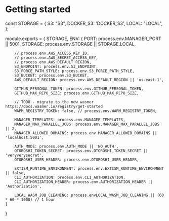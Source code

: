 
# Getting started



const STORAGE = {
    S3: "S3",
    DOCKER_S3: 'DOCKER_S3',
    LOCAL: "LOCAL",
};

module.exports = {
    STORAGE,
    ENV: {
        PORT: process.env.MANAGER_PORT || 5001,
        STORAGE: process.env.STORAGE || STORAGE.LOCAL,

        // process.env.AWS_ACCESS_KEY_ID,
        // process.env.AWS_SECRET_ACCESS_KEY,
        // process.env.AWS_DEFAULT_REGION,
        S3_ENDPOINT: process.env.S3_ENDPOINT,
        S3_FORCE_PATH_STYLE: process.env.S3_FORCE_PATH_STYLE,
        S3_BUCKET: process.env.S3_BUCKET,
        AWS_DEFAULT_REGION: process.env.AWS_DEFAULT_REGION || 'us-east-1',

        GITHUB_PERSONAL_TOKEN: process.env.GITHUB_PERSONAL_TOKEN,
        GITHUB_MAX_REPO_SIZE: process.env.GITHUB_MAX_REPO_SIZE,

        // TODO - migrate to the new wasmer https://docs.wasmer.io/registry/get-started
        WAPM_REGISTRY_TOKEN: false, // process.env.WAPM_REGISTRY_TOKEN,

        MANAGER_TEMPLATES: process.env.MANAGER_TEMPLATES,
        MANAGER_MAX_PARALLEL_JOBS: process.env.MANAGER_MAX_PARALLEL_JOBS || 2,
        MANAGER_ALLOWED_DOMAINS: process.env.MANAGER_ALLOWED_DOMAINS || 'localhost:5001',

        AUTH_MODE: process.env.AUTH_MODE || 'NO_AUTH',
        OTOROSHI_TOKEN_SECRET: process.env.OTOROSHI_TOKEN_SECRET || 'veryverysecret',
        OTOROSHI_USER_HEADER: process.env.OTOROSHI_USER_HEADER,

        EXTISM_RUNTIME_ENVIRONMENT: process.env.EXTISM_RUNTIME_ENVIRONMENT || false,
        CLI_AUTHORIZATION: process.env.CLI_AUTHORIZATION,
        CLI_AUTHORIZATION_HEADER: process.env.AUTHORIZATION_HEADER || 'Authorization',

        LOCAL_WASM_JOB_CLEANING: process.envLOCAL_WASM_JOB_CLEANING || (60 * 60 * 1000) // 1 hour
    }
}

